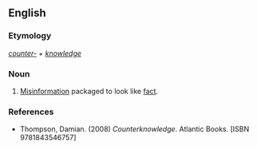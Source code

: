 ==English==

===Etymology===
''[[counter-]] + [[knowledge]]''

===Noun===
{{en-noun|-}}

# [[misinformation|Misinformation]] packaged to look like [[fact]].

===References===
* Thompson, Damian. (2008) ''Counterknowledge''. Atlantic Books. [ISBN 9781843546757]